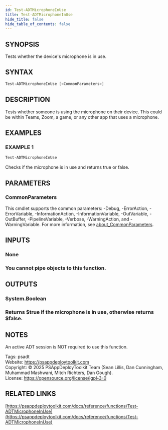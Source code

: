 ```yaml
---
id: Test-ADTMicrophoneInUse
title: Test-ADTMicrophoneInUse
hide_title: false
hide_table_of_contents: false
---
```


## SYNOPSIS

Tests whether the device's microphone is in use.

## SYNTAX

```powershell
Test-ADTMicrophoneInUse [<CommonParameters>]
```

## DESCRIPTION

Tests whether someone is using the microphone on their device.
This could be within Teams, Zoom, a game, or any other app that uses a microphone.

## EXAMPLES

### EXAMPLE 1

```powershell
Test-ADTMicrophoneInUse
```

Checks if the microphone is in use and returns true or false.

## PARAMETERS

### CommonParameters

This cmdlet supports the common parameters: -Debug, -ErrorAction, -ErrorVariable, -InformationAction, -InformationVariable, -OutVariable, -OutBuffer, -PipelineVariable, -Verbose, -WarningAction, and -WarningVariable. For more information, see [about_CommonParameters](http://go.microsoft.com/fwlink/?LinkID=113216).

## INPUTS

### None

### You cannot pipe objects to this function.
## OUTPUTS

### System.Boolean

### Returns $true if the microphone is in use, otherwise returns $false.
## NOTES
An active ADT session is NOT required to use this function.

Tags: psadt<br />
Website: https://psappdeploytoolkit.com<br />
Copyright: © 2025 PSAppDeployToolkit Team (Sean Lillis, Dan Cunningham, Muhammad Mashwani, Mitch Richters, Dan Gough).<br />
License: https://opensource.org/license/lgpl-3-0

## RELATED LINKS

[https://psappdeploytoolkit.com/docs/reference/functions/Test-ADTMicrophoneInUse](https://psappdeploytoolkit.com/docs/reference/functions/Test-ADTMicrophoneInUse)
